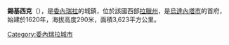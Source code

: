 '''錫基西克'''（{{lang-es|Siquisique}}），是[[委內瑞拉|委內瑞拉]]的城鎮，位於該國西部[[拉臘州|拉臘州]]，是[[烏達內塔市_(拉臘州)|烏達內塔市]]的首府，始建於1620年，海拔高度290米，面積3,623平方公里。

{{Venezuela-geo-stub}}
[[Category:委內瑞拉城市|Category:委內瑞拉城市]]